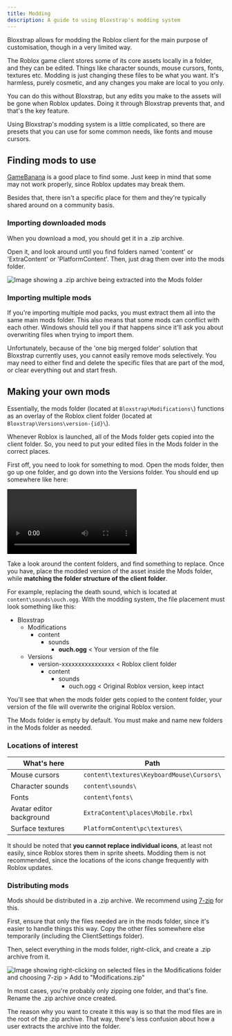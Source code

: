 ```yaml
---
title: Modding
description: A guide to using Bloxstrap's modding system
---
```



Bloxstrap allows for modding the Roblox client for the main purpose of customisation, though in a very limited way.

The Roblox game client stores some of its core assets locally in a folder, and they can be edited. Things like character sounds, mouse cursors, fonts, textures etc. Modding is just changing these files to be what you want. It's harmless, purely cosmetic, and any changes you make are local to you only.

You can do this without Bloxstrap, but any edits you make to the assets will be gone when Roblox updates. Doing it through Bloxstrap prevents that, and that's the key feature.

Using Bloxstrap's modding system is a little complicated, so there are presets that you can use for some common needs, like fonts and mouse cursors.

## Finding mods to use


[GameBanana](https://gamebanana.com/games/2879) is a good place to find some. Just keep in mind that some may not work properly, since Roblox updates may break them.

Besides that, there isn't a specific place for them and they're typically shared around on a community basis.

### Importing downloaded mods

When you download a mod, you should get it in a .zip archive.

Open it, and look around until you find folders named 'content' or 'ExtraContent' or 'PlatformContent'. Then, just drag them over into the mods folder.

![Image showing a .zip archive being extracted into the Mods folder](@assets-wiki/mods-import.png)

### Importing multiple mods

If you're importing multiple mod packs, you must extract them all into the same main mods folder. This also means that some mods can conflict with each other. Windows should tell you if that happens since it'll ask you about overwriting files when trying to import them.

Unfortunately, because of the 'one big merged folder' solution that Bloxstrap currently uses, you cannot easily remove mods selectively. You may need to either find and delete the specific files that are part of the mod, or clear everything out and start fresh.

## Making your own mods

Essentially, the mods folder (located at `Bloxstrap\Modifications\`) functions as an overlay of the Roblox client folder (located at `Bloxstrap\Versions\version-{id}\`). 

Whenever Roblox is launched, all of the Mods folder gets copied into the client folder. So, you need to put your edited files in the Mods folder in the correct places.

First off, you need to look for something to mod. Open the mods folder, then go up one folder, and go down into the Versions folder. You should end up somewhere like here:

<video controls>
    <source src="/assets/wiki/mods-navigation.webm" type="video/webm" />
</video>

Take a look around the content folders, and find something to replace. Once you have, place the modded version of the asset inside the Mods folder, while **matching the folder structure of the client folder**.

For example, replacing the death sound, which is located at `content\sounds\ouch.ogg`. With the modding system, the file placement must look something like this:

<FileTree>

- Bloxstrap
  - Modifications
    - content
      - sounds
        - **ouch.ogg** < Your version of the file
  - Versions
    - version-xxxxxxxxxxxxxxxx < Roblox client folder
      - content
        - sounds
          - ouch.ogg < Original Roblox version, keep intact

</FileTree>

You'll see that when the mods folder gets copied to the content folder, your version of the file will overwrite the original Roblox version.

The Mods folder is empty by default. You must make and name new folders in the Mods folder as needed.

### Locations of interest

| What's here | Path |
| ------ | ---- |
| Mouse cursors | `content\textures\KeyboardMouse\Cursors\` |
| Character sounds | `content\sounds\` |
| Fonts | `content\fonts\` |
| Avatar editor background | `ExtraContent\places\Mobile.rbxl` |
| Surface textures | `PlatformContent\pc\textures\` |

It should be noted that **you cannot replace individual icons**, at least not easily, since Roblox stores them in sprite sheets. Modding them is not recommended, since the locations of the icons change frequently with Roblox updates.

### Distributing mods

Mods should be distributed in a .zip archive. We recommend using [7-zip](https://www.7-zip.org/) for this.

First, ensure that only the files needed are in the mods folder, since it's easier to handle things this way. Copy the other files somewhere else temporarily (including the ClientSettings folder).

Then, select everything in the mods folder, right-click, and create a .zip archive from it.

![Image showing right-clicking on selected files in the Modifications folder and choosing 7-zip > Add to "Modifications.zip"](@assets-wiki/mods-7zip.png)

In most cases, you're probably only zipping one folder, and that's fine. Rename the .zip archive once created.

The reason why you want to create it this way is so that the mod files are in the root of the .zip archive. That way, there's less confusion about how a user extracts the archive into the folder.